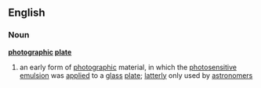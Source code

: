 ==English==
===Noun===
{{wikipedia}}
'''[[photographic]] [[plate]]'''
# an early form of [[photographic]] material, in which the [[photosensitive]] [[emulsion]] was [[applied]] to a [[glass]] [[plate]]; [[latterly]] only used by [[astronomer]]s